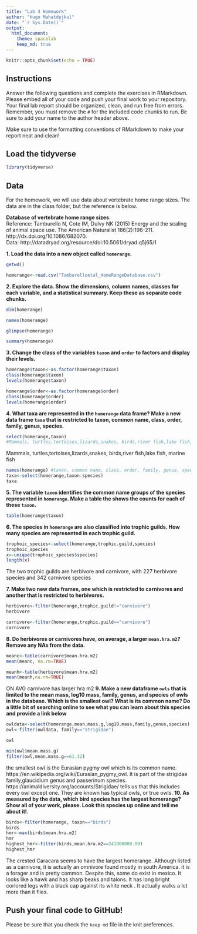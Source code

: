 ```yaml
---
title: "Lab 4 Homework"
author: "Hugo Mahatdejkul"
date: "`r Sys.Date()`"
output:
  html_document: 
    theme: spacelab
    keep_md: true
---
```


```r
knitr::opts_chunk$set(echo = TRUE)
```

## Instructions
Answer the following questions and complete the exercises in RMarkdown. Please embed all of your code and push your final work to your repository. Your final lab report should be organized, clean, and run free from errors. Remember, you must remove the `#` for the included code chunks to run. Be sure to add your name to the author header above.  

Make sure to use the formatting conventions of RMarkdown to make your report neat and clean!  

## Load the tidyverse
```r
library(tidyverse)
```

## Data
For the homework, we will use data about vertebrate home range sizes. The data are in the class folder, but the reference is below.  

**Database of vertebrate home range sizes.**  
Reference: Tamburello N, Cote IM, Dulvy NK (2015) Energy and the scaling of animal space use. The American Naturalist 186(2):196-211. http://dx.doi.org/10.1086/682070.  
Data: http://datadryad.org/resource/doi:10.5061/dryad.q5j65/1  

**1. Load the data into a new object called `homerange`.**
```r
getwd()

homerange<-read.csv("Tamburelloetal_HomeRangeDatabase.csv")

```

**2. Explore the data. Show the dimensions, column names, classes for each variable, and a statistical summary. Keep these as separate code chunks.**  
```r
dim(homerange)
```

```r
names(homerange)
```

```r
glimpse(homerange)
```

```r
summary(homerange)
```

**3. Change the class of the variables `taxon` and `order` to factors and display their levels.**  
```r
homerange$taxon<-as.factor(homerange$taxon)
class(homerange$taxon)
levels(homerange$taxon)
```

```r
homerange$order<-as.factor(homerange$order)
class(homerange$order)
levels(homerange$order)
```

**4. What taxa are represented in the `homerange` data frame? Make a new data frame `taxa` that is restricted to taxon, common name, class, order, family, genus, species.**  
```r
select(homerange,taxon)
#Mammals, turtles,tortoises,lizards,snakes, birds,river fish,lake fish, marine fish
```
Mammals, turtles,tortoises,lizards,snakes, birds,river fish,lake fish, marine fish

```r
names(homerange) #taxon, common name, class, order, family, genus, species
taxa<-select(homerange,taxon:species)
taxa
```

**5. The variable `taxon` identifies the common name groups of the species represented in `homerange`. Make a table the shows the counts for each of these `taxon`.**  
```r
table(homerange$taxon)
```

**6. The species in `homerange` are also classified into trophic guilds. How many species are represented in each trophic guild.**  
```r

trophoic_species<-select(homerange,trophic.guild,species)
trophoic_species
x<-unique(trophoic_species$species)
length(x)
```
The two trophic guilds are herbivore and carnivore, with 227 herbivore species and 342 carnivore species



**7. Make two new data frames, one which is restricted to carnivores and another that is restricted to herbivores.**  
```r
herbivore<-filter(homerange,trophic.guild!="carnivore")
herbivore

```


```r
carnivore<-filter(homerange,trophic.guild=="carnivore")
carnivore

```
**8. Do herbivores or carnivores have, on average, a larger `mean.hra.m2`? Remove any NAs from the data.**  
```r
meanc<-table(carnivore$mean.hra.m2)
mean(meanc, na.rm=TRUE)

```

```r
meanh<-table(herbivore$mean.hra.m2)
mean(meanh,na.rm=TRUE)
```
ON AVG carnivore has larger hra m2
**9. Make a new dataframe `owls` that is limited to the mean mass, log10 mass, family, genus, and species of owls in the database. Which is the smallest owl? What is its common name? Do a little bit of searching online to see what you can learn about this species and provide a link below** 
```r
owldata<-select(homerange,mean.mass.g,log10.mass,family,genus,species)
owl<-filter(owldata, family=="strigidae")

owl
```

```r
min(owl$mean.mass.g)
filter(owl,mean.mass.g==61.32)

```
the smallest owl is the Eurasian pygmy owl which is its common name. https://en.wikipedia.org/wiki/Eurasian_pygmy_owl. It is part of the strigidae family,glaucidium genus and passerinum species.
https://animaldiversity.org/accounts/Strigidae/ tells us that this includes every owl except one. They are known has typical owls, or true owls.
**10. As measured by the data, which bird species has the largest homerange? Show all of your work, please. Look this species up online and tell me about it!**.  
```r
birds<-filter(homerange, taxon=="birds")
birds
hmr<-max(birds$mean.hra.m2)
hmr
highest_hmr<-filter(birds,mean.hra.m2==241000000.00)
highest_hmr
```
The crested Caracara seems to have the largest homerange. Although listed as a carnivore, it is actually an omnivore found mostly in south America. it is a forager and is pretty common. Despite this, some do exist in mexico. It looks like a hawk and has sharp beaks and talons. It has long bright corlored legs with a black cap against its white neck . It actually walks a lot more than it flies.

## Push your final code to GitHub!
Please be sure that you check the `keep md` file in the knit preferences.   